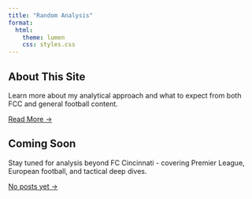 ```yaml
---
title: "Random Analysis"
format:
  html:
    theme: lumen
    css: styles.css
---
```


```{=html}
<div class="grid-container">
  <!-- About Card -->
  <div class="card">
    <div class="card-header"></div>
    <div class="card-body">
      <h2 class="card-title">About This Site</h2>
      <div class="card-content">
        <p>Learn more about my analytical approach and what to expect from both FCC and general football content.</p>
        <a href="reports/intro.html" class="btn">Read More →</a>
      </div>
    </div>
  </div>

  <!-- Coming Soon Card -->
  <div class="card">
    <div class="card-header"></div>
    <div class="card-body">
      <h2 class="card-title">Coming Soon</h2>
      <div class="card-content">
        <p>Stay tuned for analysis beyond FC Cincinnati - covering Premier League, European football, and tactical deep dives.</p>
        <a href="#" class="btn">No posts yet →</a>
      </div>
    </div>
  </div>
</div>
```